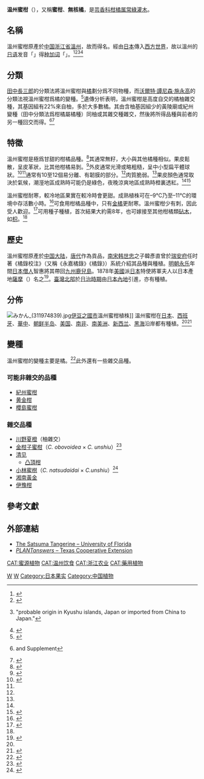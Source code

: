 {{NoteTA
|1=zh-tw: 種小名 ;zh-hk: 種小名 ;zh-hans: 种加词 ;
}}
{{Redirect|蜜柑|芥川龍之介小說|蜜柑 (小說)}}
{{Speciesbox
|image = Citrus unshiu 20101127 c.jpg
|image_caption =
|genus = Citrus
|species = unshiu
|authority = ([[沃爾特·譚尼森·施永高|Swingle]]) Marcow.<ref>{{Cite web|url=http://ylist.info/ylist_detail_display.php?pass=11619|title=Citrus unshiu (Swingle) Marcow.|accessdate=2020-06-08|author1=米倉浩司|author2=梶田忠|year=2003|work=和名-学名インデックス（YList）|archive-date=2021-03-20|archive-url=https://web.archive.org/web/20210320084252/http://ylist.info/ylist_detail_display.php?pass=11619|dead-url=no}}</ref>
}}

'''温州蜜柑'''（{{lang-xm|Citrus unshiu}}），又稱'''蜜柑'''、'''無核橘'''，是[[芸香科|芸香科]][[柑橘属|柑橘属]][[常绿植物|常綠]][[灌木|灌木]]。

==名稱==
溫州蜜柑原產於[[中国|中国]][[浙江省|浙江省]][[温州市|溫州]]，故而得名。經由[[日本|日本]]傳入[[西方世界|西方世界]]，故以溫州的[[日语|日语]]发音「{{jpn|link=no|hg=うんしゅう|rm=Unshū}}」得[[种加词|种加词]]「{{lang|la|''unshiu''}}」。<ref name="Schlegel">{{cite book |url=https://books.google.com/books?id=6DxOeqhXUMcC&pg=PA437 |page=437 |title=Dictionary of Plant Breeding |edition=2nd |first1=Rolf |last1=Schlegel |publisher=CRC Press |year=2009 |isbn=9781439802434 |quote=It's named after, Unsyu, China; in Japan it is known as "unshu mikan," in China, as "wenzhou migan"; recorded cultivation of the "wenzhou migan" date back some 2,400 years; it was listed as a tribute item for Imperial consumption in the TANG Dynasty; the best record of the cultivation of this variety in ancient China is from Jijia Julu, written by Han YAN, the governor of the region and published in 1178 |access-date=2020-12-22 |archive-date=2020-11-06 |archive-url=https://web.archive.org/web/20201106192007/https://books.google.com/books?id=6DxOeqhXUMcC&pg=PA437 |dead-url=no }}</ref><ref name="crosscurrents.hawaii.edu">{{cite web |url=http://www.crosscurrents.hawaii.edu/content.aspx?lang=eng&site=cc&theme=work&subtheme=AGRIC&unit=CCWORK022 |title=Japanese Mikan and Satsuma Oranges |work=hawaii.edu |quote=Mikan is a tangerine-like citrus fruit that is grown in warmer regions of Japan in large quantities. Many different varieties have been introduced to Japan from China since the eighth century, but since the late 19th century the most important variety has been the unshu. |access-date=2020-12-22 |archive-date=2016-03-04 |archive-url=https://web.archive.org/web/20160304105936/http://www.crosscurrents.hawaii.edu/content.aspx?lang=eng&site=cc&theme=work&subtheme=AGRIC&unit=CCWORK022 |dead-url=no }}</ref><ref name="GRIN">{{GRIN |accessdate= 2017-12-11}} "probable origin in Kyushu islands, Japan or imported from China to Japan."</ref><ref name=Misaki>{{cite journal |author=御前明良|journal=經濟理論|script-title=ja:紀州有田みかんの起源と発達史|pages=97–118 |volume=292 |date=1999-11 |publisher= 和歌山大學|url= http://www.eco.wakayama-u.ac.jp/keiken/kriron.html |language= ja |quote={{lang|ja|【田中博士は永年にわたる調査から「温州みかん」は鹿児島県出水郡長島（現東町）が原産地である。中国浙江省や黄岩県から伝来していた「早桔」か「慢桔」または「天台山桔」類のミカンが長島で『偶発実生』したもので、時期は《江戸初期》のころ発現したものであろうと結論された】}}|dead-url=no |archive-url=https://web.archive.org/web/20010110215500/http://www.mikan.gr.jp/report/kigen/index.html |archive-date=2001-01-10}}</ref>

==分類==
[[田中長三郎|田中長三郎]]的分類法將溫州蜜柑與[[橘|橘]]劃分爲不同物種，而[[沃爾特·譚尼森·施永高|沃爾特·譚尼森·施永高]]的分類法視溫州蜜柑爲橘的變種。<ref name=identification>{{cite journal | doi=10.1007/s11295-010-0314-x | volume=7 | title=New universal mitochondrial PCR markers reveal new information on maternal citrus phylogeny | journal=Tree Genetics & Genomes | pages=49–61 | year=2011 | last1=Froelicher | first1=Yann | last2=Mouhaya | first2=Wafa | last3=Bassene | first3=Jean-Baptiste | last4=Costantino | first4=Gilles | last5=Kamiri | first5=Mourad | last6=Luro | first6=Francois | last7=Morillon | first7=Raphael | last8=Ollitrault | first8=Patrick | url=http://agritrop.cirad.fr/558353/ | access-date=2020-12-22 | archive-date=2021-01-22 | archive-url=https://web.archive.org/web/20210122065829/http://agritrop.cirad.fr/558353/ | dead-url=no }}</ref>遺傳分析表明，溫州蜜柑是高度自交的橘柚雜交種，其基因組有22%來自柚，多於大多數橘。其由含柚基因組少的黃陵廟或紀州變種（田中分類法爲柑橘屬橘種）同柚或其雜交種雜交，然後將所得品種與前者的另一種回交而得。<ref name="Talon">{{cite journal | title=Genomics of the origin and evolution of ''Citrus'' | last1=Wu | first1=Guohong Albert | last2=Terol | first2=Javier | last3=Ibanez | first3=Victoria | last4=López-García | first4=Antonio | last5=Pérez-Román | first5=Estela | last6=Borredá | first6=Carles | last7=Domingo | first7=Concha | last8=Tadeo | first8=Francisco R | last9=Carbonell-Caballero | first9=Jose | last10=Alonso | first10=Roberto | last11=Curk | first11=Franck | last12=Du | first12=Dongliang | last13=Ollitrault | first13=Patrick | last14=Roose | first14=Mikeal L. Roose | last15=Dopazo | first15=Joaquin | last16=Gmitter Jr | first16=Frederick G. | last17=Rokhsar | first17=Daniel | last18=Talon | first18=Manuel | journal=Nature | year=2018 | volume=554 | issue=7692 | pages=311–316 | doi=10.1038/nature25447 | pmid=29414943 | bibcode=2018Natur.554..311W | url=http://agritrop.cirad.fr/587115/1/nature25447.pdf | access-date=2020-12-22 | archive-date=2019-09-04 | archive-url=https://web.archive.org/web/20190904135834/http://agritrop.cirad.fr/587115/1/nature25447.pdf | dead-url=no }} and Supplement</ref><ref name=Shimizu>{{cite journal | author1=清水德朗 |author2=北島宣 | author3=野中圭介 | author4=吉岡照高 | author5=太田智 | author6=後藤新悟 | author7=豐田敦| author8=藤山秋佐夫 | author9=望月孝子 | author10=長崎英樹 | author11=神沼英里 | author12=中村保一 | title=Hybrid Origins of Citrus Varieties Inferred from DNA Marker Analysis of Nuclear and Organelle Genomes | journal=PLOS ONE | volume=11 | issue=11 | pages=e0166969 | id=e0166969 | date=2016-11-30 | doi=10.1371/journal.pone.0166969| pmid=27902727 | pmc=5130255 | bibcode=2016PLoSO..1166969S }}</ref>

==特徵==
溫州蜜柑是極爲甘甜的柑橘品種。<ref name=sweetest>{{cite web|url=http://www.cookinglight.com/food/in-season/in-season-satsuma-oranges|title=In Season: Satsuma Oranges|author=Elisa Bosley|publisher=CookingLight|accessdate=2015-02-25|archive-date=2021-03-20|archive-url=https://web.archive.org/web/20210320084327/https://www.cookinglight.com/food/in-season/in-season-satsuma-oranges|dead-url=no}}</ref>其通常無籽，大小與其他橘種相似。果皮鬆散，呈皮革狀，比其他柑橘易剝。<ref name=":2">{{cite book|author1=Silvia Bautista-Baños|author2=Gianfranco Romanazzi|author3=Antonio Jiménez-Aparicio|title=Chitosan in the Preservation of Agricultural Commodities|url=https://books.google.com/books?id=rWhBCwAAQBAJ&pg=PA76|year=2016|publisher=Elsevier Science|isbn=978-0-12-802757-8|page=76|access-date=2020-12-22|archive-date=2021-03-20|archive-url=https://web.archive.org/web/20210320084323/https://books.google.com/books?id=rWhBCwAAQBAJ&pg=PA76|dead-url=no}}</ref>外皮通常光滑或略粗糙，呈中小型扁平體球狀。<ref>{{Cite web|url=https://citrusvariety.ucr.edu/citrus/frostowari.html|title=frostowari|website=citrusvariety.ucr.edu|access-date=2020-04-23|archive-date=2021-03-20|archive-url=https://web.archive.org/web/20210320085339/https://citrusvariety.ucr.edu/citrus/frostowari.html|dead-url=no}}</ref><ref name=":1" />通常有10至12個易分離、有韌膜的部分。<ref name=":1" />肉質脆弱。<ref name=":2" />果皮顏色通常取決於氣候，潮溼地區成熟時可能仍是綠色，夜晚涼爽地區成熟時橙裏透紅。<ref name=":1" /><ref name="edis.ifas.ufl.edu">{{cite web|url=http://edis.ifas.ufl.edu/ch116|title=HS195/CH116: The Satsuma Mandarin|author1=P. C. Andersen|author2=J. J. Ferguson|author3=T. M. Spann|work=ufl.edu|date=2019-04-05|access-date=2020-12-22|archive-date=2021-03-02|archive-url=https://web.archive.org/web/20210302194420/https://edis.ifas.ufl.edu/ch116|dead-url=no}}</ref>

溫州蜜柑耐寒，較冷地區果實在較冷時會更甜。成熟植株可在–9℃乃至–11℃的環境中存活數小時。<ref name=stein>{{cite web |url=http://www.plantanswers.com/Articles/OrangeFrost.asp |website=PLANTanswers |title="Orange Frost", a new cold hardy citrus |access-date=2020-12-22 |archive-date=2019-09-21 |archive-url=https://web.archive.org/web/20190921173651/https://www.plantanswers.com/Articles/OrangeFrost.asp |dead-url=no }}</ref>可食用柑橘品種中，只有[[金橘|金橘]]更耐寒。溫州蜜柑少有刺，因此受人歡迎。<ref name=":1">{{Cite web|url=https://edis.ifas.ufl.edu/ch116|title=The Satsuma Mandarin|last1=Andersen|first1=Peter C.|last2=Ferguson|first2=James J|date=2019|website=University of Florida Electronic Data Information Source|access-date=2020-04-23|archive-date=2021-03-02|archive-url=https://web.archive.org/web/20210302194420/https://edis.ifas.ufl.edu/ch116|dead-url=no}}</ref>可用種子種植，首次結果大約需8年，也可嫁接至其他柑橘類[[砧木|砧木]]，如[[枳|枳]]。<ref name=":1" />
{{gallery
|File:Citrus unshiu2.jpg|花、葉
|File:Citrus unshiu 20101118 a.jpg|成熟果實
|File:Citrus unshiu 20101125 b.jpg|果實水平斷面
|File:Citrus unshiu 20101118 c.jpg|果實垂直斷面
|File:Citrus unshiu 20101125 c.jpg|果皮內的房
}}

==歷史==
溫州蜜柑原產於[[中国大陆|中国大陆]]，[[唐朝|唐代]]作為貢品，[[南宋|南宋]][[韩世忠|韩世忠]]之子韓彥直曾於[[瑞安府|瑞安府]]任时著《橘錄校注》（又稱《永嘉橘錄》《橘錄》）系統介紹其品種與種植。[[明朝|明朝]][[永乐_(明朝)|永乐]]年間[[室町时代|日本]][[和尚|僧人]]智惠將其帶回[[九州_(日本)|九州]][[鹿儿岛县|鹿兒島]]。1878年[[美國|美國]]派[[大日本帝国|日本]]特使{{link-en|罗伯特·布鲁斯·范·瓦尔肯堡|Robert B. Van Valkenburgh}}將軍夫人以日本產地[[薩摩國|薩摩]]（{{jpn|link=no|j=薩摩|hg=さつま|rm=Satsuma}}）名之<ref>{{Cite web |url=http://agrapp.afa.gov.tw/citrus_sub_menu.asp?parent_id=1&subi_id=93&mn=4&in=93 |title=存档副本 |access-date=2018-02-22 |archive-url=https://web.archive.org/web/20180223050815/http://agrapp.afa.gov.tw/citrus_sub_menu.asp?parent_id=1&subi_id=93&mn=4&in=93 |archive-date=2018-02-23 |dead-url=yes }}</ref>。[[北臺灣|臺灣北部]]於[[台灣日治時期|日治時期]]由[[內地_(大日本帝國)|日本內地]]引進，亦有種植。

==分佈==
[[File:みかん_(311974839).jpg|thumb]][[伊豆之國市|伊豆之國市]]溫州蜜柑植株]]
溫州蜜柑在[[日本|日本]]、[[西班牙|西班牙]]、[[华中地区|華中]]、[[朝鲜半岛|朝鲜半岛]]、[[美国|美国]]、[[南非|南非]]、[[南美洲|南美洲]]、[[新西兰|新西兰]]、[[黑海|黑海]]沿岸都有種植。<ref name="edis.ifas.ufl.edu" /><ref name=":0">{{Cite book |title=Citrus varieties of the world : an illustrated guide |last=Saunt |first=James |date=2000 |publisher=Sinclair International Ltd |isbn=1872960014 |edition=2nd |location=Norwich, England |oclc=45130256}}</ref>

==變種==
溫州蜜柑的變種主要是橘。<ref name=ident1>{{cite journal | doi = 10.1007/s00122-006-0255-9 | volume = 112 | issue = 8 | pages = 1519–1531 | pmid = 16699791 | last1 = Barkley | first1 = NA | title = Assessing genetic diversity and population structure in a citrus germplasm collection utilizing simple sequence repeat markers (SSRS) | journal = Theoretical and Applied Genetics | last2 = Roose | first2 = ML | last3 = Krueger | first3 = RR | last4 = Federici | first4 = CT | url = https://naldc-legacy.nal.usda.gov/naldc/download.xhtml?id=11065&content=PDF | year = 2006 | access-date = 2020-12-22 | archive-date = 2021-03-09 | archive-url = https://web.archive.org/web/20210309064039/https://naldc-legacy.nal.usda.gov/naldc/download.xhtml?id=11065&content=PDF | dead-url = no }}</ref>此外還有一些雜交品種。

=== 可能非雜交的品種===
* [[紀州蜜柑|紀州蜜柑]]
* [[黄金柑|黄金柑]]
* [[櫻島蜜柑|櫻島蜜柑]]

=== 雜交品種 ===
* [[川野夏橙|川野夏橙]]（柚雜交）
* [[金柑子蜜柑|金柑子蜜柑]]（''C. obovoidea'' × ''C. unshiu''）<ref>{{cite web |url=http://citrusvariety.ucr.edu/citrus/kinkoji_unshiu.html |title=Kinkoji unshiu mandarin (graft) hybrid ''Citrus neo-aurantium'' |website=Citrus Variety Collection |publisher=University of California Riverside |access-date=2020-12-22 |archive-date=2014-10-22 |archive-url=https://web.archive.org/web/20141022031357/http://www.citrusvariety.ucr.edu/citrus/kinkoji_unshiu.html |dead-url=no }}</ref>
* [[清见|清见]]
** [[凸頂柑|凸頂柑]]
* [[小林蜜柑|小林蜜柑]]（''C. natsudaidai'' × ''C.unshiu''）<ref name=ident2>{{cite journal |author1=菅原邦明 |author2=大和田厚 |author3=森口卓哉 |author4=大村三男 |year=1995 |title=Identification of ''Citrus'' Chimeras by RAPD Markers |url=http://hortsci.ashspublications.org/content/30/6/1276.full.pdf |journal=HortScience |volume=30 |issue=6 |pages=1276–1278 |doi=10.21273/HORTSCI.30.6.1276 |access-date=2020-12-22 |archive-date=2021-03-20 |archive-url=https://web.archive.org/web/20210320084424/http://hortsci.ashspublications.org/content/30/6/1276.full.pdf |dead-url=no }}</ref>
* [[湘南黃金|湘南黃金]]
* [[伊豫柑|伊豫柑]]

==參考文獻==
{{reflist|2}}

== 外部連結 ==
{{Commons|Citrus unshiu}}
* [http://nassau.ifas.ufl.edu/horticulture/demogarden/plants/satsuma.html The Satsuma Tangerine – University of Florida] {{Wayback|url=http://nassau.ifas.ufl.edu/horticulture/demogarden/plants/satsuma.html |date=20160728044514 }}
* [http://aggie-horticulture.tamu.edu/plantanswers/fruit/satsuma.html ''PLANTanswers'' – Texas Cooperative Extension] {{Wayback|url=http://aggie-horticulture.tamu.edu/plantanswers/fruit/satsuma.html |date=20051128090727 }}

{{Portal box|植物|饮食}}
{{citrus}}
{{taxonbar}}
[[Category:柑橘属|W]]
[[Category:原產於亞洲的水果|W]]
[[Category:日本果实|Category:日本果实]]
[[Category:中国植物|Category:中国植物]]
[[CAT:蜜源植物|CAT:蜜源植物]]
[[CAT:温州饮食|CAT:温州饮食]]
[[CAT:浙江农业|CAT:浙江农业]]
[[CAT:藥用植物|CAT:藥用植物]]